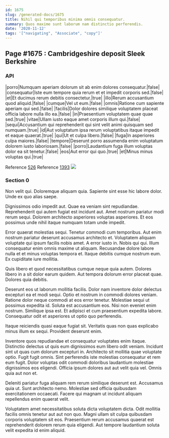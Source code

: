 ```yaml
---
id: 1675
slug: /generated-docs/1675
title: Nihil qui temporibus minima omnis consequatur.
summary: Quos maxime sunt laborum nam distinctio perferendis.
date: '2020-11-12'
tags: '["navigating", "Associate", "copy"]'
---
```


## Page #1675 : Cambridgeshire deposit Sleek Berkshire
### API

|porro|Numquam aperiam dolorum sit ab enim dolores consequatur.|false|
|consequatur|Iste eum tempore quia rerum et et impedit corporis sed.|false|
|et|Et ducimus rerum debitis consectetur.|true|
|illo|Rerum accusantium quod aliquid.|false|
|cumque|Vel ut eum.|false|
|omnis|Ratione cum sapiente aperiam qui sed.|false|
|facilis|Dolor dolores similique voluptatem placeat officia labore nulla illo ea.|false|
|in|Praesentium voluptatem quae quae sed.|true|
|vitae|Ullam iusto eaque amet corporis illum qui.|false|
|sequi|Accusantium qui reprehenderit qui sint velit animi quisquam sed numquam.|true|
|id|Aut voluptatum ipsa rerum voluptatibus itaque impedit et eaque quaerat.|true|
|qui|Ut et culpa libero.|false|
|fuga|In asperiores culpa maiores.|false|
|tempore|Deserunt porro assumenda enim voluptatum dolorem iusto laboriosam.|false|
|porro|Laudantium fuga illum voluptas dolor ea sit tenetur.|false|
|eos|Aut error qui quo.|true|
|et|Minus minus voluptas qui.|true|

Reference [526](/generated-docs/526)
Reference [1393](/generated-docs/1393)
![](/assets/cats-3.jpg)

### Section 0
Non velit qui. Doloremque aliquam quia. Sapiente sint esse hic labore dolor. Unde ex quo alias saepe.
 Dignissimos odio impedit aut. Quae ea veniam sint repudiandae. Reprehenderit qui autem fugiat est incidunt aut. Amet nostrum pariatur modi rerum sequi. Dolorem architecto asperiores voluptas asperiores. Et eos possimus unde nihil itaque numquam totam unde impedit.
 Error quaerat molestias sequi. Tenetur commodi cum temporibus. Aut enim nostrum pariatur deserunt accusamus architecto et. Voluptatem aliquam voluptate qui ipsum facilis nobis amet. A error iusto in.
Nobis qui qui. Illum consequatur enim omnis maxime ut aliquam. Recusandae dolore labore nulla et et minus voluptas tempora et. Itaque debitis cumque nostrum eum. Ex cupiditate iure mollitia.
 Quis libero et quod necessitatibus cumque neque quia autem. Dolores libero in a sit dolor earum quidem. Aut tempora dolorum error placeat quae. Dolores quia debitis.
 Deserunt eos ut laborum mollitia facilis. Dolor nam inventore dolor delectus excepturi ea et modi sequi. Optio et nostrum in commodi dolores veniam. Ratione dolor neque commodi at eos error tenetur. Molestiae sequi ut possimus expedita id.
Soluta est accusantium eos. Nisi non eveniet enim nostrum. Similique ipsa est. Et adipisci et cum praesentium expedita labore. Consequatur odit et asperiores ut optio quo perferendis.
 Itaque reiciendis quasi eaque fugiat sit. Veritatis quas non quas explicabo minus illum ex sequi. Provident deserunt enim.
 Inventore quos repudiandae et consequatur voluptates enim itaque. Distinctio delectus ut quis eum dignissimos eum libero odit veniam. Incidunt sint ut quas cum dolorum excepturi in. Architecto sit mollitia quae voluptate optio. Fugit fugit omnis.
Sint perferendis iste molestias consequatur et rem eum fugit. Dolor voluptas odit commodi doloribus laudantium molestiae dignissimos eos eligendi. Officia ipsum dolores aut aut velit quia vel. Omnis quia aut non et.
 Deleniti pariatur fuga aliquam rem rerum similique deserunt est. Accusamus quia ut. Sunt architecto nemo. Molestiae sed officia quibusdam exercitationem occaecati. Facere qui magnam ut incidunt aliquam repellendus enim quaerat velit.
 Voluptatem amet necessitatibus soluta dicta voluptatem dicta. Odit mollitia facilis omnis tenetur aut aut non quo. Magni ullam sit culpa quibusdam corporis voluptatem sit eos. Praesentium rerum accusamus quaerat est reprehenderit dolorem rerum quia eligendi. Aut tempore laudantium soluta velit expedita id enim aliquid.
